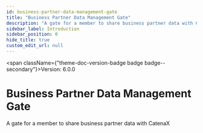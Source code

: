 ```yaml
---
id: business-partner-data-management-gate
title: "Business Partner Data Management Gate"
description: "A gate for a member to share business partner data with CatenaX"
sidebar_label: Introduction
sidebar_position: 0
hide_title: true
custom_edit_url: null
---
```



<span className={"theme-doc-version-badge badge badge--secondary"}>Version: 6.0.0</span>

# Business Partner Data Management Gate



A gate for a member to share business partner data with CatenaX


      